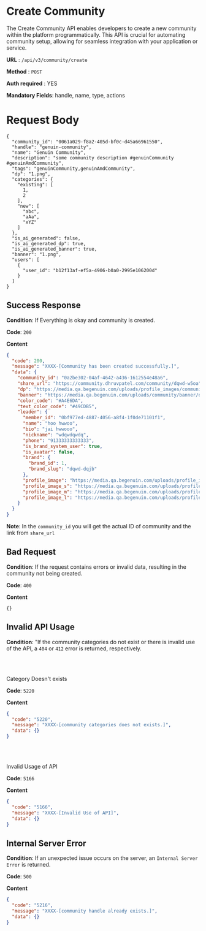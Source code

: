 # Create Community

The Create Community API enables developers to create a new community within the platform programmatically. This API is crucial for automating community setup, allowing for seamless integration with your application or service.


**URL**  :  `/api/v3/community/create`

**Method**  :  `POST`

**Auth required**  : YES

**Mandatory Fields**: handle, name, type, actions  

# Request Body
```
{
  "community_id": "0061a029-f8a2-405d-bf0c-d45a66961550",
  "handle": "genuin-community",
  "name": "Genuin Community",
  "description": "some community description #genuinCommunity #genuinAmdCommunity",
  "tags": "genuinCommunity,genuinAmdCommunity",
  "dp": "1.png",
  "categories": {
    "existing": [
      1,
      2
    ],
    "new": [
      "abc",
      "aAa",
      "xYZ"
    ]
  },
  "is_ai_generated": false,
  "is_ai_generated_dp": true,
  "is_ai_generated_banner": true,
  "banner": "1.png",
  "users": [
    {
      "user_id": "b12f13af-ef5a-4906-b0a0-2995e106200d"
    }
  ]
}
```


## Success Response

**Condition**: If Everything is okay and community is created. 

**Code**: `200`

**Content**
```json
{
  "code": 200,
  "message": "XXXX-[Community has been created successfully.]",
  "data": {
    "community_id": "0a2be302-04af-4642-a436-1612554e48a6",
    "share_url": "https://community.dhruvpatel.com/community/dqwd-w5oa",
    "dp": "https://media.qa.begenuin.com/uploads/profile_images/community/eeqfwee12.png",
    "banner": "https://media.qa.begenuin.com/uploads/community/banner/dqwdq.png",
    "color_code": "#A4E6DA",
    "text_color_code": "#49CDB5",
    "leader": {
      "member_id": "0bf977ed-4887-4056-a8f4-1f0de71101f1",
      "name": "hoo hwwoo",
      "bio": "jai hwwooo",
      "nickname": "wdqwdqwdq",
      "phone": "91333333333333",
      "is_brand_system_user": true,
      "is_avatar": false,
      "brand": {
        "brand_id": 1,
        "brand_slug": "dqwd-dqjb"
      },
      "profile_image": "https://media.qa.begenuin.com/uploads/profile_images/1706610191569_Vector.png",
      "profile_image_s": "https://media.qa.begenuin.com/uploads/profile_images/s/1706610191569_Vector.png",
      "profile_image_m": "https://media.qa.begenuin.com/uploads/profile_images/m/1706610191569_Vector.png",
      "profile_image_l": "https://media.qa.begenuin.com/uploads/profile_images/l/1706610191569_Vector.png"
    }
  }
}
```

**Note**: In the `community_id` you will get the actual ID of community and the link from `share_url`

## Bad Request

**Condition**: If the request contains errors or invalid data, resulting in the community not being created.

**Code**: `400`

**Content**
```
{}
```


## Invalid API Usage

**Condition**: "If the community categories do not exist or there is invalid use of the API, a `404` or `412` error is returned, respectively.

<br><br />

Category Doesn't exists

**Code**: `5220`

**Content**
```json
{
  "code": "5220",
  "message": "XXXX-[community categories does not exists.]",
  "data": {}
}
```

<br><br />

Invalid Usage of API

**Code**: `5166`

**Content**
```json
{
  "code": "5166",
  "message": "XXXX-[Invalid Use of API]",
  "data": {}
}
```

## Internal Server Error

**Condition**: If an unexpected issue occurs on the server, an `Internal Server Error` is returned.

**Code**: `500`

**Content**
```json
{
  "code": "5216",
  "message": "XXXX-[community handle already exists.]",
  "data": {}
}
```
